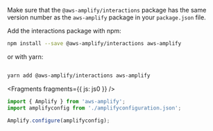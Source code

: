 
<Callout>

Make sure that the `@aws-amplify/interactions` package has the same version number as the `aws-amplify` package in your `package.json` file. 

</Callout>

Add the interactions package with npm:

```sh
npm install --save @aws-amplify/interactions aws-amplify

```

or with yarn:

```sh

yarn add @aws-amplify/interactions aws-amplify

```

<Fragments fragments={{ js: js0 }} />

```javascript
import { Amplify } from 'aws-amplify';
import amplifyconfig from './amplifyconfiguration.json';

Amplify.configure(amplifyconfig);

```

